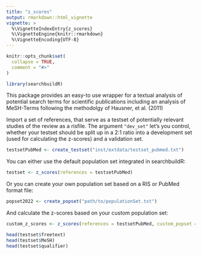 ```yaml
---
title: "z_scores"
output: rmarkdown::html_vignette
vignette: >
  %\VignetteIndexEntry{z_scores}
  %\VignetteEngine{knitr::rmarkdown}
  %\VignetteEncoding{UTF-8}
---
```


```r
knitr::opts_chunk$set(
  collapse = TRUE,
  comment = "#>"
)
```

```r
library(searchbuildR)
```
This package provides an easy-to use wrapper for a textual analysis of potential search terms for scientific publications including an analysis of MeSH-Terms following the methodolgy of Hausner, et al. (2011)

Import a set of references, that serve as a testset of potentially relevant studies of the review as a risfile. The argument `"dev_set"` let's you control, whether your testset should be split up in a 2:1 ratio into a development set (used for calculating the z-scores) and a validation set.

```r
testsetPubMed <- create_testset("inst/extdata/testset_pubmed.txt")
```

You can either use the default population set integrated in searchbuildR: 
```r

testset <- z_scores(references = testsetPubMed)
```

Or you can create your own population set based on a RIS or PubMed format file:
```r
popset2022 <- create_popset("path/to/populationSet.txt")
```

And calculate the z-scores based on your custom population set:
```r

custom_z_scores <- z_scores(references = testsetPubMed, custom_popset = popset2022)

```


```r

head(testset$freetext)
head(testset$MeSH)
head(testset$qualifier)
```

